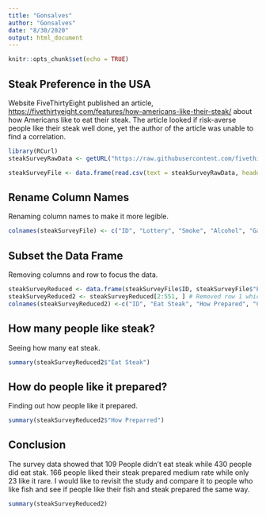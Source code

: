 ```yaml
---
title: "Gonsalves"
author: "Gonsalves"
date: "8/30/2020"
output: html_document
---
```


```r
knitr::opts_chunk$set(echo = TRUE)
```

## Steak Preference in the USA

Website FiveThirtyEight published an article, <https://fivethirtyeight.com/features/how-americans-like-their-steak/> about how Americans like to eat their steak.  The article looked if risk-averse people like their steak well done, yet the author of the article was unable to find a correlation.   

```r
library(RCurl)
steakSurveyRawData <- getURL("https://raw.githubusercontent.com/fivethirtyeight/data/master/steak-survey/steak-risk-survey.csv") 

steakSurveyFile <- data.frame(read.csv(text = steakSurveyRawData, header=TRUE))


```

## Rename Column Names
Renaming column names to make it more legible.  

```r
colnames(steakSurveyFile) <- c("ID", "Lottery", "Smoke", "Alcohol", "Gamble", "Skydive", "Speed", "Cheat", "Eat Steak", "How Prepared", "Gender", "Age", "Income", "Education", "Region")
```

## Subset the Data Frame
Removing columns and row to focus the data.

```r
steakSurveyReduced <- data.frame(steakSurveyFile$ID, steakSurveyFile$"Eat Steak", steakSurveyFile$"How Prepared", steakSurveyFile$Cheat, steakSurveyFile$Skydive)
steakSurveyReduced2 <- steakSurveyReduced[2:551, ] # Removed row 1 which had bad data
colnames(steakSurveyReduced2) <-c("ID", "Eat Steak", "How Prepared", "Cheat on Spouse", "Skydive") 
```

## How many people like steak?
Seeing how many eat steak.

```r

summary(steakSurveyReduced2$"Eat Steak")

```
## How do people like it prepared?
Finding out how people like it prepared.

```r

summary(steakSurveyReduced2$"How Preparred")

```

## Conclusion

The survey data showed that 109 People didn't eat steak while 430 people did eat stak. 166 people liked their steak prepared medium rate while only 23 like it rare. I would like to revisit the study and compare it to people who like fish and see if people like their fish and steak prepared the same way.


```r
summary(steakSurveyReduced2)
```



